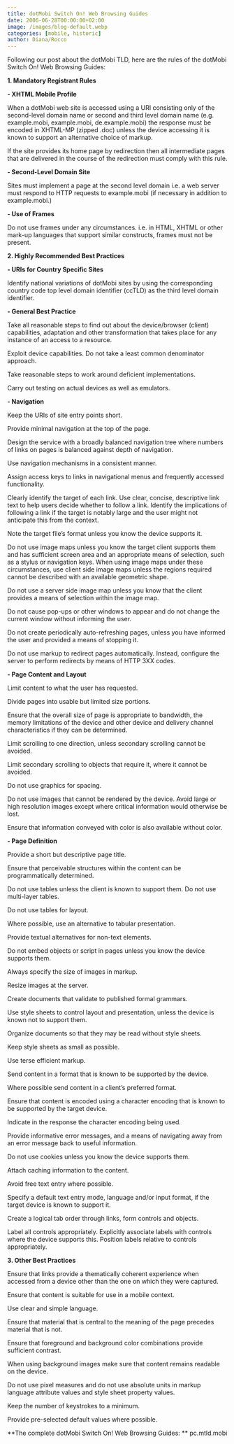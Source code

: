 ```yaml
---
title: dotMobi Switch On! Web Browsing Guides
date: 2006-06-28T00:00:00+02:00
image: /images/blog-default.webp
categories: [mobile, historic]
author: Diana/Rocco
---
```


<div class="entry-content">
Following our post about the dotMobi TLD, here are the rules of the dotMobi Switch On! Web Browsing Guides:

**1. Mandatory Registrant Rules** 

**- XHTML Mobile Profile** 

When a dotMobi web site is accessed using a URI consisting only of the second-level domain name or second and third level domain name (e.g. example.mobi, example.mobi, de.example.mobi) the response must be encoded in XHTML-MP (zipped .doc) unless the device accessing it is known to support an alternative choice of markup.

If the site provides its home page by redirection then all intermediate pages that are delivered in the course of the redirection must comply with this rule.

**- Second-Level Domain Site** 

Sites must implement a page at the second level domain i.e. a web server must respond to HTTP requests to example.mobi (if necessary in addition to example.mobi.)

**- Use of Frames** 

Do not use frames under any circumstances. i.e. in HTML, XHTML or other mark-up languages that support similar constructs, frames must not be present.

**2. Highly Recommended Best Practices** 

**- URIs for Country Specific Sites** 

Identify national variations of dotMobi sites by using the corresponding country code top level domain identifier (ccTLD) as the third level domain identifier.

**- General Best Practice** 

Take all reasonable steps to find out about the device/browser (client) capabilities, adaptation and other transformation that takes place for any instance of an access to a resource.



Exploit device capabilities. Do not take a least common denominator approach.



Take reasonable steps to work around deficient implementations.



Carry out testing on actual devices as well as emulators.

**- Navigation** 

Keep the URIs of site entry points short.



Provide minimal navigation at the top of the page.



Design the service with a broadly balanced navigation tree where numbers of links on pages is balanced against depth of navigation.



Use navigation mechanisms in a consistent manner.



Assign access keys to links in navigational menus and frequently accessed functionality.



Clearly identify the target of each link. Use clear, concise, descriptive link text to help users decide whether to follow a link. Identify the implications of following a link if the target is notably large and the user might not anticipate this from the context.



Note the target file’s format unless you know the device supports it.



Do not use image maps unless you know the target client supports them and has sufficient screen area and an appropriate means of selection, such as a stylus or navigation keys. When using image maps under these circumstances, use client side image maps unless the regions required cannot be described with an available geometric shape.



Do not use a server side image map unless you know that the client provides a means of selection within the image map.



Do not cause pop-ups or other windows to appear and do not change the current window without informing the user.



Do not create periodically auto-refreshing pages, unless you have informed the user and provided a means of stopping it.



Do not use markup to redirect pages automatically. Instead, configure the server to perform redirects by means of HTTP 3XX codes.

**- Page Content and Layout** 

Limit content to what the user has requested.



Divide pages into usable but limited size portions.



Ensure that the overall size of page is appropriate to bandwidth, the memory limitations of the device and other device and delivery channel characteristics if they can be determined.



Limit scrolling to one direction, unless secondary scrolling cannot be avoided.



Limit secondary scrolling to objects that require it, where it cannot be avoided.



Do not use graphics for spacing.



Do not use images that cannot be rendered by the device. Avoid large or high resolution images except where critical information would otherwise be lost.



Ensure that information conveyed with color is also available without color.

**- Page Definition** 

Provide a short but descriptive page title.



Ensure that perceivable structures within the content can be programmatically determined.



Do not use tables unless the client is known to support them. Do not use multi-layer tables.



Do not use tables for layout.



Where possible, use an alternative to tabular presentation.



Provide textual alternatives for non-text elements.



Do not embed objects or script in pages unless you know the device supports them.



Always specify the size of images in markup.



Resize images at the server.



Create documents that validate to published formal grammars.



Use style sheets to control layout and presentation, unless the device is known not to support them.



Organize documents so that they may be read without style sheets.



Keep style sheets as small as possible.



Use terse efficient markup.



Send content in a format that is known to be supported by the device.



Where possible send content in a client’s preferred format.



Ensure that content is encoded using a character encoding that is known to be supported by the target device.



Indicate in the response the character encoding being used.



Provide informative error messages, and a means of navigating away from an error message back to useful information.



Do not use cookies unless you know the device supports them.



Attach caching information to the content.



Avoid free text entry where possible.



Specify a default text entry mode, language and/or input format, if the target device is known to support it.



Create a logical tab order through links, form controls and objects.



Label all controls appropriately. Explicitly associate labels with controls where the device supports this. Position labels relative to controls appropriately.

**3. Other Best Practices** 



Ensure that links provide a thematically coherent experience when accessed from a device other than the one on which they were captured.



Ensure that content is suitable for use in a mobile context.



Use clear and simple language.



Ensure that material that is central to the meaning of the page precedes material that is not.



Ensure that foreground and background color combinations provide sufficient contrast.



When using background images make sure that content remains readable on the device.



Do not use pixel measures and do not use absolute units in markup language attribute values and style sheet property values.



Keep the number of keystrokes to a minimum.



Provide pre-selected default values where possible.

**The complete dotMobi Switch On! Web Browsing Guides: ** pc.mtld.mobi
</div>

